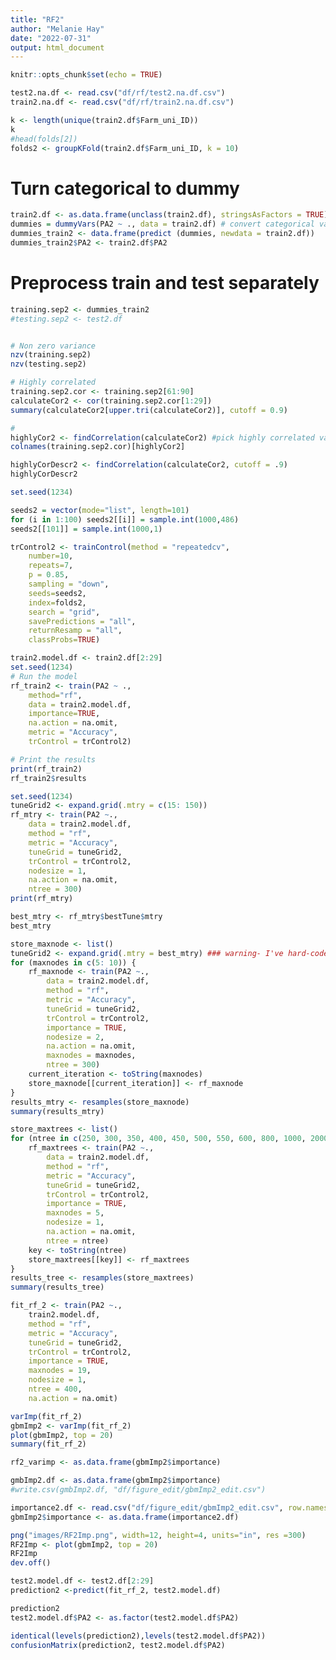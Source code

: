 ```yaml
---
title: "RF2"
author: "Melanie Hay"
date: "2022-07-31"
output: html_document
---
```


```r
knitr::opts_chunk$set(echo = TRUE)
```



```r

test2.na.df <- read.csv("df/rf/test2.na.df.csv")
train2.na.df <- read.csv("df/rf/train2.na.df.csv")

```

```r
k <- length(unique(train2.df$Farm_uni_ID))
k
#head(folds[2])
folds2 <- groupKFold(train2.df$Farm_uni_ID, k = 10) 
```


# Turn categorical to dummy
```r
train2.df <- as.data.frame(unclass(train2.df), stringsAsFactors = TRUE)
dummies = dummyVars(PA2 ~ ., data = train2.df) # convert categorical variables to dummies
dummies_train2 <- data.frame(predict (dummies, newdata = train2.df))
dummies_train2$PA2 <- train2.df$PA2
```

# Preprocess train and test separately

```r
training.sep2 <- dummies_train2
#testing.sep2 <- test2.df


# Non zero variance
nzv(training.sep2)
nzv(testing.sep2)

# Highly correlated
training.sep2.cor <- training.sep2[61:90]
calculateCor2 <- cor(training.sep2.cor[1:29])
summary(calculateCor2[upper.tri(calculateCor2)], cutoff = 0.9)

# 
highlyCor2 <- findCorrelation(calculateCor2) #pick highly correlated variables
colnames(training.sep2.cor)[highlyCor2]

highlyCorDescr2 <- findCorrelation(calculateCor2, cutoff = .9)
highlyCorDescr2
```

```r
set.seed(1234)

seeds2 = vector(mode="list", length=101)
for (i in 1:100) seeds2[[i]] = sample.int(1000,486)
seeds2[[101]] = sample.int(1000,1)

```


```r
trControl2 <- trainControl(method = "repeatedcv",
    number=10,                   
    repeats=7,
    p = 0.85,
    sampling = "down",
    seeds=seeds2,
    index=folds2,
    search = "grid",
    savePredictions = "all",
    returnResamp = "all",
    classProbs=TRUE)
```

```r
train2.model.df <- train2.df[2:29]
set.seed(1234)
# Run the model
rf_train2 <- train(PA2 ~ .,
    method="rf",
    data = train2.model.df,
    importance=TRUE,
    na.action = na.omit,
    metric = "Accuracy",
    trControl = trControl2)

# Print the results
print(rf_train2)
rf_train2$results
```



```r
set.seed(1234)
tuneGrid2 <- expand.grid(.mtry = c(15: 150))
rf_mtry <- train(PA2 ~.,
    data = train2.model.df,
    method = "rf",
    metric = "Accuracy",
    tuneGrid = tuneGrid2,
    trControl = trControl2,
    nodesize = 1,
    na.action = na.omit,
    ntree = 300)
print(rf_mtry)
```


```r
best_mtry <- rf_mtry$bestTune$mtry 
best_mtry

```

```r

store_maxnode <- list()
tuneGrid2 <- expand.grid(.mtry = best_mtry) ### warning- I've hard-coded a m-try to debug
for (maxnodes in c(5: 10)) {
    rf_maxnode <- train(PA2 ~.,
        data = train2.model.df,
        method = "rf",
        metric = "Accuracy",
        tuneGrid = tuneGrid2,
        trControl = trControl2,
        importance = TRUE,
        nodesize = 2,
        na.action = na.omit,
        maxnodes = maxnodes,
        ntree = 300)
    current_iteration <- toString(maxnodes)
    store_maxnode[[current_iteration]] <- rf_maxnode
}
results_mtry <- resamples(store_maxnode)
summary(results_mtry)

```

```r

store_maxtrees <- list()
for (ntree in c(250, 300, 350, 400, 450, 500, 550, 600, 800, 1000, 2000)) {
    rf_maxtrees <- train(PA2 ~.,
        data = train2.model.df,
        method = "rf",
        metric = "Accuracy",
        tuneGrid = tuneGrid2,
        trControl = trControl2,
        importance = TRUE,
        maxnodes = 5,
        nodesize = 1,
        na.action = na.omit,
        ntree = ntree)
    key <- toString(ntree)
    store_maxtrees[[key]] <- rf_maxtrees
}
results_tree <- resamples(store_maxtrees)
summary(results_tree)

```



```r
fit_rf_2 <- train(PA2 ~.,
    train2.model.df,
    method = "rf",
    metric = "Accuracy",
    tuneGrid = tuneGrid2,
    trControl = trControl2,
    importance = TRUE,
    maxnodes = 19,
    nodesize = 1,
    ntree = 400,
    na.action = na.omit)

```

```r
varImp(fit_rf_2)
gbmImp2 <- varImp(fit_rf_2)
plot(gbmImp2, top = 20)
summary(fit_rf_2)

rf2_varimp <- as.data.frame(gbmImp2$importance)
```



```r
gmbImp2.df <- as.data.frame(gbmImp2$importance)
#write.csv(gmbImp2.df, "df/figure_edit/gbmImp2_edit.csv")

importance2.df <- read.csv("df/figure_edit/gbmImp2_edit.csv", row.names = 1)
gbmImp2$importance <- as.data.frame(importance2.df)

png("images/RF2Imp.png", width=12, height=4, units="in", res =300)
RF2Imp <- plot(gbmImp2, top = 20)
RF2Imp
dev.off()


```


```r
test2.model.df <- test2.df[2:29] 
prediction2 <-predict(fit_rf_2, test2.model.df)

prediction2
test2.model.df$PA2 <- as.factor(test2.model.df$PA2)

identical(levels(prediction2),levels(test2.model.df$PA2))
confusionMatrix(prediction2, test2.model.df$PA2)

```



